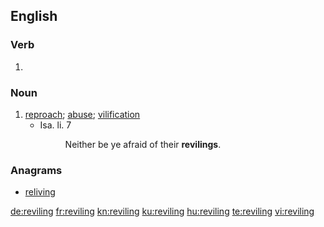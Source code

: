 ==English==

===Verb===
{{head|en|present participle}}

# {{present participle of|revile|lang=en|nocat=1}}

===Noun===
{{en-noun}}

# [[reproach]]; [[abuse]]; [[vilification]]
#* Isa. li. 7
#*: Neither be ye afraid of their '''revilings'''.

===Anagrams===
* [[reliving#English|reliving]]

[[de:reviling]]
[[fr:reviling]]
[[kn:reviling]]
[[ku:reviling]]
[[hu:reviling]]
[[te:reviling]]
[[vi:reviling]]